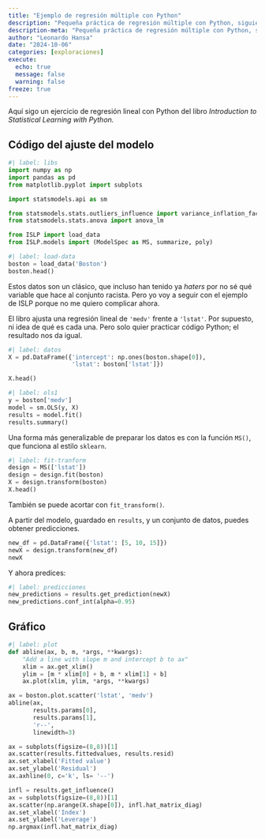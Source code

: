 ```yaml
---
title: "Ejemplo de regresión múltiple con Python"
description: "Pequeña práctica de regresión múltiple con Python, siguiendo ISLP"
description-meta: "Pequeña práctica de regresión múltiple con Python, siguiendo ISLP"
author: "Leonardo Hansa"
date: "2024-10-06"
categories: [exploraciones]
execute: 
  echo: true
  message: false
  warning: false
freeze: true
---
```


Aquí sigo un ejercicio de regresión lineal con Python del libro _Introduction to Statistical Learning with Python._

## Código del ajuste del modelo

```python
#| label: libs
import numpy as np
import pandas as pd
from matplotlib.pyplot import subplots

import statsmodels.api as sm

from statsmodels.stats.outliers_influence import variance_inflation_factor as VIF
from statsmodels.stats.anova import anova_lm

from ISLP import load_data
from ISLP.models import (ModelSpec as MS, summarize, poly)
```

```python
#| label: load-data
boston = load_data('Boston')
boston.head()
```

Estos datos son un clásico, que incluso han tenido ya _haters_ por no sé qué variable que hace al conjunto racista. Pero yo voy a seguir con el ejemplo de ISLP porque no me quiero complicar ahora. 

El libro ajusta una regresión lineal de `'medv'` frente a `'lstat'`. Por supuesto, ni idea de qué es cada una. Pero solo quier practicar código Python; el resultado nos da igual. 

```python
#| label: datos
X = pd.DataFrame({'intercept': np.ones(boston.shape[0]),
                  'lstat': boston['lstat']})

X.head()                  
```

```python
#| label: ols1
y = boston['medv']
model = sm.OLS(y, X)
results = model.fit()
results.summary()
```

Una forma más generalizable de preparar los datos es con la función `MS()`, que funciona al estilo `sklearn`.

```python
#| label: fit-tranform
design = MS(['lstat'])
design = design.fit(boston)
X = design.transform(boston)
X.head()
```

También se puede acortar con `fit_transform()`.

A partir del modelo, guardado en `results`, y un conjunto de datos, puedes obtener predicciones.

```python
new_df = pd.DataFrame({'lstat': [5, 10, 15]})
newX = design.transform(new_df)
newX
```

Y ahora predices:

```python
#| label: predicciones
new_predictions = results.get_prediction(newX)
new_predictions.conf_int(alpha=0.95)
```

## Gráfico

```python
#| label: plot
def abline(ax, b, m, *args, **kwargs):
    "Add a line with slope m and intercept b to ax"
    xlim = ax.get_xlim()
    ylim = [m * xlim[0] + b, m * xlim[1] + b]
    ax.plot(xlim, ylim, *args, **kwargs)

ax = boston.plot.scatter('lstat', 'medv')
abline(ax, 
       results.params[0],
       results.params[1], 
       'r--', 
       linewidth=3)
```

```python
ax = subplots(figsize=(8,8))[1]
ax.scatter(results.fittedvalues, results.resid)
ax.set_xlabel('Fitted value')
ax.set_ylabel('Residual')
ax.axhline(0, c='k', ls= '--')
```

```python
infl = results.get_influence()
ax = subplots(figsize=(8,8))[1]
ax.scatter(np.arange(X.shape[0]), infl.hat_matrix_diag)
ax.set_xlabel('Index')
ax.set_ylabel('Leverage')
np.argmax(infl.hat_matrix_diag)
```
